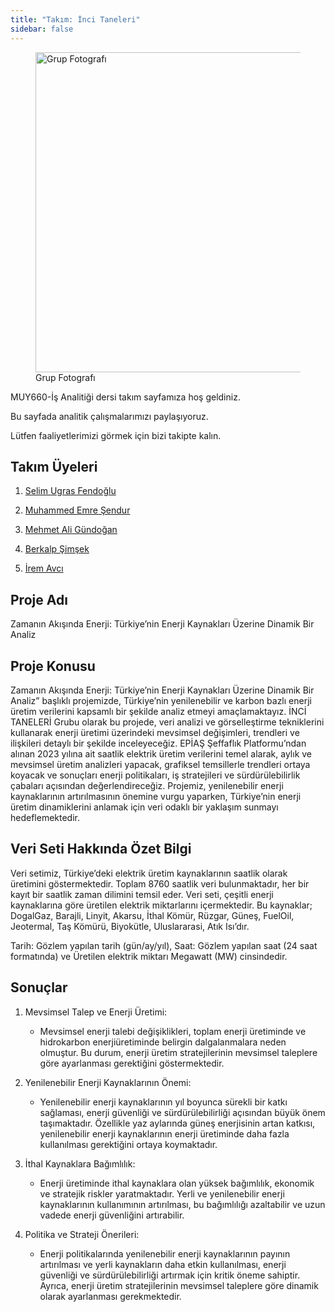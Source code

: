 ```yaml
---
title: "Takım: İnci Taneleri"
sidebar: false
---
```


![Grup Fotografı](assets/images/Inci_Tanleri_Grup_Foto.jpg){fig-align="center" width="512"}

MUY660-İş Analitiği dersi takım sayfamıza hoş geldiniz.

Bu sayfada analitik çalışmalarımızı paylaşıyoruz.

Lütfen faaliyetlerimizi görmek için bizi takipte kalın.

## Takım Üyeleri

1.  [Selim Ugras Fendoğlu](/takim/selimfendoglu.qmd)

2.  [Muhammed Emre Şendur](/takim/MuhammedEmreSENDUR.qmd)

3.  [Mehmet Ali Gündoğan](/takim/MehmetAliGundogan.qmd)

4.  [Berkalp Şimşek](/takim/berkalpSimsek.qmd)

5.  [İrem Avcı](/takim/IremAVCI.qmd)

## Proje Adı

Zamanın Akışında Enerji: Türkiye'nin Enerji Kaynakları Üzerine Dinamik Bir Analiz

## Proje Konusu

Zamanın Akışında Enerji: Türkiye'nin Enerji Kaynakları Üzerine Dinamik Bir Analiz" başlıklı projemizde, Türkiye'nin yenilenebilir ve karbon bazlı enerji üretim verilerini kapsamlı bir şekilde analiz etmeyi amaçlamaktayız. İNCİ TANELERİ Grubu olarak bu projede, veri analizi ve görselleştirme tekniklerini kullanarak enerji üretimi üzerindeki mevsimsel değişimleri, trendleri ve ilişkileri detaylı bir şekilde inceleyeceğiz. EPİAŞ Şeffaflık Platformu'ndan alınan 2023 yılına ait saatlik elektrik üretim verilerini temel alarak, aylık ve mevsimsel üretim analizleri yapacak, grafiksel temsillerle trendleri ortaya koyacak ve sonuçları enerji politikaları, iş stratejileri ve sürdürülebilirlik çabaları açısından değerlendireceğiz. Projemiz, yenilenebilir enerji kaynaklarının artırılmasının önemine vurgu yaparken, Türkiye'nin enerji üretim dinamiklerini anlamak için veri odaklı bir yaklaşım sunmayı hedeflemektedir.

## Veri Seti Hakkında Özet Bilgi

Veri setimiz, Türkiye'deki elektrik üretim kaynaklarının saatlik olarak üretimini göstermektedir. Toplam 8760 saatlik veri bulunmaktadır, her bir kayıt bir saatlik zaman dilimini temsil eder. Veri seti, çeşitli enerji kaynaklarına göre üretilen elektrik miktarlarını içermektedir. Bu kaynaklar; DogalGaz, Barajli, Linyit, Akarsu, İthal Kömür, Rüzgar, Güneş, FuelOil, Jeotermal, Taş Kömürü, Biyokütle, Uluslararasi, Atık Isı’dır.

Tarih: Gözlem yapılan tarih (gün/ay/yıl), Saat: Gözlem yapılan saat (24 saat formatında) ve Üretilen elektrik miktarı Megawatt (MW) cinsindedir.

## Sonuçlar

1.  Mevsimsel Talep ve Enerji Üretimi:

    -   Mevsimsel enerji talebi değişiklikleri, toplam enerji üretiminde ve hidrokarbon enerjiüretiminde belirgin dalgalanmalara neden olmuştur. Bu durum, enerji üretim stratejilerinin mevsimsel taleplere göre ayarlanması gerektiğini göstermektedir.

2. Yenilenebilir Enerji Kaynaklarının Önemi:

    -   Yenilenebilir enerji kaynaklarının yıl boyunca sürekli bir katkı sağlaması, enerji güvenliği ve sürdürülebilirliği açısından büyük önem taşımaktadır. Özellikle yaz aylarında güneş enerjisinin artan katkısı, yenilenebilir enerji kaynaklarının enerji üretiminde daha fazla kullanılması gerektiğini ortaya koymaktadır.

3. İthal Kaynaklara Bağımlılık:

    -   Enerji üretiminde ithal kaynaklara olan yüksek bağımlılık, ekonomik ve stratejik riskler yaratmaktadır. Yerli ve yenilenebilir enerji kaynaklarının kullanımının artırılması, bu bağımlılığı azaltabilir ve uzun vadede enerji güvenliğini artırabilir.

4. Politika ve Strateji Önerileri:

    -   Enerji politikalarında yenilenebilir enerji kaynaklarının payının artırılması ve yerli kaynakların daha etkin kullanılması, enerji güvenliği ve sürdürülebilirliği artırmak için kritik öneme sahiptir. Ayrıca, enerji üretim stratejilerinin mevsimsel taleplere göre dinamik olarak ayarlanması gerekmektedir.

